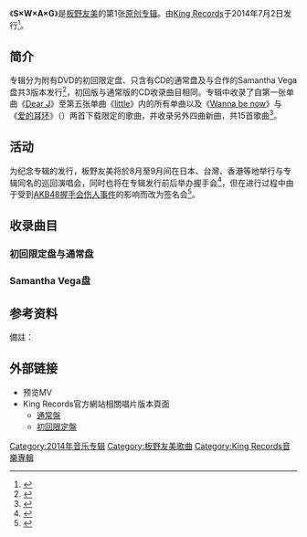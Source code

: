 {{Infobox Album
| Name           = S×W×A×G
| Cover          = 
| Type           = [[錄音室專輯|錄音室專輯]]
| Artist         = [[板野友美|板野友美]]
| Released       = 2014年7月2日
| Recorded       = 
| Genre          = [[J-POP|J-POP]]
| Length         = 59:42
| Label          = [[King_Records|King Records]]
| Producer       = 
| Reviews        = 
| Chart position = *[[Oricon公信榜|Oricon]]专辑周榜第6名
| Certification  =
| Last album     = -
| This album     = '''《S×W×A×G》'''<br />（2014年）
| Next album     = 
| Misc           ={{Singles
| Name           = 《S×W×A×G》
| Type           = [[錄音室專輯|錄音室專輯]]
| single 1       = 《[[Dear_J|Dear J]]》
| single 1 date  = 2011年1月26日
| single 2       = 《[[突然間|突然間]]》
| single 2 date  = 2011年7月13日
| single 3       = 《[[给10年后的你|给10年后的你]]》
| single 3 date  = 2012年4月25日
| single 4       = 《[[1%_(板野友美单曲)|1%]]》
| single 4 date  = 2013年6月12日
| single 5       = 《[[little|little]]》
| single 5 date  = 2014年2月5日}}
}}
《'''S×W×A×G'''》是[[板野友美|板野友美]]的第1张[[录音室专辑|原创专辑]]。由[[King_Records|King Records]]于2014年7月2日发行<ref>{{cite web|url=http://www.kingrecords.co.jp/cs/t/t4622/|script-title=ja:【4/5UP!!】板野友美 記念すべき1stAlbumの発売決定！|publisher=[[King_Records|King Records]]|language=ja|date=2014-04-05|accessdate=2014-05-16|deadurl=yes|archiveurl=https://web.archive.org/web/20140517114713/http://www.kingrecords.co.jp/cs/t/t4622/|archivedate=2014-05-17}}</ref>。

== 简介 ==
专辑分为附有DVD的初回限定盘、只含有CD的通常盘及与{{Link-ja|Samantha Thavasa|サマンサタバサ}}合作的Samantha Vega盘共3版本发行<ref>{{cite web|url=http://natalie.mu/music/news/118459|script-title=ja:板野友美、ヒップホップ風衣装×カラフル熱帯魚で新作を表現|publisher=[[Natalie_(网站)|Natalie]]|language=ja|date=2014-06-08|accessdate=2014-06-08|archive-date=2014-06-09|archive-url=https://web.archive.org/web/20140609101157/http://natalie.mu/music/news/118459|dead-url=no}}</ref>，初回版与通常版的CD收录曲目相同。专辑中收录了自第一张单曲《[[Dear_J|Dear J]]》至第五张单曲《[[little|little]]》内的所有单曲以及《[[Wanna_be_now|Wanna be now]]》与《[[爱的耳环|爱的耳环]]》（{{lang|ja|愛にピアス}}）两首下载限定的歌曲，并收录另外四曲新曲，共15首歌曲<ref>{{cite web|url=http://natalie.mu/music/news/116751|script-title=ja:板野友美、1stフルアルバムは“SWAG”な仕上がり|publisher=[[Natalie_(网站)|Natalie]]|language=ja|date=2014-05-16|accessdate=2014-05-16|archive-date=2014-05-17|archive-url=https://web.archive.org/web/20140517013706/http://natalie.mu/music/news/116751|dead-url=no}}</ref>。

== 活动 ==
为纪念专辑的发行，板野友美将於8月至9月间在日本、台灣、香港等地举行与专辑同名的巡回演唱会{{Refnest|group="注"|8月1日 - [[名古屋市|名古屋市]][[中区_(名古屋市)|中区]]（DIAMOND HALL）、8月6日[[仙台市|仙台市]][[青葉区_(仙台市)|青葉区]]（Rensa）、8月22日 - 台湾（Legacy Taipei）、8月24日 - 香港（Kitec star hall）、8月30日 - [[福岡市|福岡市]][[中央区_(福岡市)|中央区]]（DRUM LOGOS）、9月13日 - [[大阪市|大阪市]][[福島区|福島区]]（DOJIMA RIVER FORUM）、9月15日 - 東京都[[江東区|江東区]]（Zepp Tokyo）
<ref>{{cite web|url=http://headlines.yahoo.co.jp/hl?a=20140825-00000014-cdj-musi|script-title=ja:板野友美、初の単独海外公演を台湾・香港で開催|publisher=Yahoo Japan|language=ja|date=2014-08-25|deadurl=yes|archiveurl=https://web.archive.org/web/20140911212814/http://headlines.yahoo.co.jp/hl?a=20140825-00000014-cdj-musi|archivedate=2014-09-11|accessdate=2014-09-11}}</ref>}}，同时也将在专辑发行前后举办握手会<ref>{{cite web|url=http://www.billboard-japan.com/d_news/detail/19162|script-title=ja:板野友美 1stアルバムの発売＆ツアー開催発表|publisher=[[Billboard|Billboard]] Japan|language=ja|date=2014-04-07|accessdate=2014-05-16|archive-date=2014-04-17|archive-url=https://web.archive.org/web/20140417151408/http://www.billboard-japan.com/d_news/detail/19162|dead-url=no}}</ref>，但在进行过程中由于受到[[AKB48握手会伤人事件|AKB48握手会伤人事件]]的影响而改为签名会<ref>{{cite web|url=http://www.kingrecords.co.jp/cs/t/t4989/|script-title=ja:ALリリースイベント一部内容変更のご案内|publisher=[[King_Records|King Records]]|language=ja|accessdate=2014-06-08|deadurl=yes|archiveurl=https://web.archive.org/web/20140629225951/http://www.kingrecords.co.jp/cs/t/t4989/|archivedate=2014-06-29}}</ref>。

== 收录曲目 ==
===  初回限定盘与通常盘 ===
{{tracklist
| headline         = CD
| total_length     = 
| title1           = [[Dear_J|Dear J]]
| lyrics1          = [[秋元康|秋元康]]
| music1           = {{link-ja|Keyz|Keyz}}、{{link-ja|Carlos K.|Carlos K.}}
| arranger1        = corin.
| length1          = 3:39
| note1            = 
| title2           = [[1%|1%]]
| lyrics2          = 秋元康
| music2           = 江上浩太郎
| arranger2        = Mitsu.J
| length2          = 4:08
| note2            = 
| title3           = [[wanna_be_now|wanna be now]]
| lyrics3          = 秋元康
| music3           = {{link-ja|重永亮介|重永亮介}}
| arranger3        = 重永亮介
| length3          = 3:45
| note3            = 
| title4           = [[爱的耳环|爱的耳环]]
| lyrics4          = 秋元康
| music4           = {{link-ja|黒須克彦|黒須克彦}}
| arranger4        = 黒須克彦
| length4          = 4:00
| note4            = {{lang|ja|愛にピアス}}
| title5           = [[给10年后的你|Clone]]
| lyrics5          = 秋元康
| music5           = 西隆彰
| arranger5        = Mitsu.J
| length5          = 3:53
| note5            = 
| title6           = [[突然间|突然间]]
| lyrics6          = 秋元康
| music6           = 渡辺泰司
| arranger6        = 渡辺泰司
| length6          = 4:32
| note6            = {{lang|ja|ふいに}}
| title7           = [[1%_(板野友美单曲)|For you, For me]]
| lyrics7          = 秋元康
| music7           = Carlos K.
| arranger7        = Carlos K.
| length7          = 4:19
| note7            = 
| title8           = [[给10年后的你|给10年后的你]]
| lyrics8          = 秋元康
| music8           = [[杉山勝彦|杉山勝彦]]
| arranger8        = {{link-ja|中野雄太|中野雄太}}
| length8          = 4:03
| note8            = {{lang|ja|10年後の君へ}}
| title9           = [[给10年后的你|lose-lose]]
| lyrics9          = 板野友美
| music9           = SHOW
| arranger9        = SHOW
| length9          = 4:42
| note9            = 
| title10          = [[little|little]]
| lyrics10         = 板野友美
| music10          = MUSOH、S1CKONE
| arranger10       = S1CKONE
| length10         = 4:38
| note10           = 
| title11          = [[little|Girls Do]]
| lyrics11         = 板野友美、宏実（补作詞）
| music11          = SMIDI、Jasmine Anderson
| arranger11       = SMIDI
| length11         = 3:27
| note11           = 
| title12          = SWAGGALICIOUS
| lyrics12         = 宏実、Joleen Belle
| music12          = SMIDI、Joleen Belle、MF POT
| arranger12       = 
| length12         = 3:48
| note12           = 
| title13          = BOW WOW
| lyrics13         = 宏実
| music13          = SKULLFACE、MF POT
| arranger13       = 
| length13         = 3:45
| note13           = 
| title14          = JAN-PARAN!!
| lyrics14         = P.O.S.
| music14          = BLEU、WOLVES、Fredrik "Fredro" Odesjo
| arranger14       = 
| length14         = 3:27
| title15          = Crush
| lyrics15         = P.O.S.
| music15          = BOY SKI MASK、BLEU、WOLVES
| arranger15       = 
| length15         = 3:30
| note15           = 
}}
{{tracklist
| headline        = DVD（只收錄於初回限定盤）
| collapsed       = yes
| total_length    = 
| title1           = 《Crush》Music Video
| title2           = 《Crush》Making Clip
}}

=== Samantha Vega盘 ===
{{tracklist
| headline         = CD
| total_length     = 
| title1           = Dear J
| lyrics1          = 秋元康
| music1           = Keyz、Carlos K.
| arranger1        = corin.
| length1          = 3:39
| note1            = 
| title2           = 1%
| lyrics2          = 秋元康
| music2           = 江上浩太郎
| arranger2        = Mitsu.J
| length2          = 4:08
| note2            =  
| title3           = 爱的耳环
| lyrics3          = 秋元康
| music3           = 黒須克彦
| arranger3        = 黒須克彦
| length3          = 4:00
| note3            = 
| title4           = 突然间
| lyrics4          = 秋元康
| music4           = 渡辺泰司
| arranger4        = 渡辺泰司
| length4          = 4:32
| note4            = 
| title5           = For you, For me
| lyrics5          = 秋元康
| music5           = Carlos K.
| arranger5        = Carlos K.
| length5          = 4:19
| note5            = 
| title6           = 给10年后的你
| lyrics6          = 秋元康
| music6           = 杉山勝彦
| arranger6        = 中野雄太
| length6          = 4:03
| note6            = 
| title7          = Girls Do
| lyrics7         = 板野友美、宏実（补作詞）
| music7          = SMIDI、Jasmine Anderson
| arranger7       = SMIDI
| length7         = 3:27
| note7           = 
| title8          = SWAGGALICIOUS
| lyrics8         = 宏実、Joleen Belle
| music8          = SMIDI、Joleen Belle、MF POT
| arranger8       = 
| length8         = 3:48
| note8           = 
| title9          = JAN-PARAN!!
| lyrics9         = P.O.S.
| music9          = BLEU、WOLVES、Fredrik "Fredro" Odesjo
| arranger9       = 
| length9         = 3:27
| title10          = Crush
| lyrics10         = P.O.S.
| music10          = BOY SKI MASK、BLEU、WOLVES
| arranger10       = 
| length10         = 3:30
| note10           = 
}}
== 参考资料 ==
{{Reflist}}
備註：{{Reflist|group="注"}}

== 外部链接 ==
* 预览MV{{YouTube|vICOpj1hY9c|Crush}}
* King Records官方網站相關唱片版本頁面{{ja icon}}
** [http://www.kingrecords.co.jp/cs/g/gKICS-3075/ 通常盤]{{Wayback|url=http://www.kingrecords.co.jp/cs/g/gKICS-3075/ |date=20140517152330 }} 
** [http://www.kingrecords.co.jp/cs/g/gKICS-93075/ 初回限定盤]{{Wayback|url=http://www.kingrecords.co.jp/cs/g/gKICS-93075/ |date=20140517115535 }} 
{{板野友美}}

{{DEFAULTSORT:swag}}
[[Category:2014年音乐专辑|Category:2014年音乐专辑]]
[[Category:板野友美歌曲|Category:板野友美歌曲]]
[[Category:King_Records音樂專輯|Category:King Records音樂專輯]]